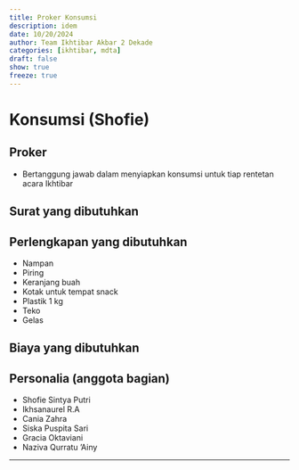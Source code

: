 ```yaml
---
title: Proker Konsumsi
description: idem
date: 10/20/2024
author: Team Ikhtibar Akbar 2 Dekade
categories: [ikhtibar, mdta]
draft: false
show: true
freeze: true
---
```


# Konsumsi (Shofie)

## Proker

* Bertanggung jawab dalam menyiapkan konsumsi untuk tiap rentetan acara Ikhtibar

## Surat yang dibutuhkan

## Perlengkapan yang dibutuhkan

* Nampan 
* Piring 
* Keranjang buah 
* Kotak untuk tempat snack
* Plastik 1 kg 
* Teko 
* Gelas 

## Biaya yang dibutuhkan

## Personalia (anggota bagian)

 * Shofie Sintya Putri
 * Ikhsanaurel R.A
 * Cania Zahra
 * Siska Puspita Sari
 * Gracia Oktaviani
 * Naziva Qurratu ‘Ainy
 
----------
